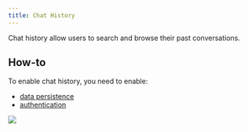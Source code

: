 ```yaml
---
title: Chat History
---
```


Chat history allow users to search and browse their past conversations.

## How-to

To enable chat history, you need to enable:

- [data persistence](/cloud/persistence/getting-started)
- [authentication](/authentication)

<Frame caption="Chat History">
  <img src="/images/history.gif" />
</Frame>
